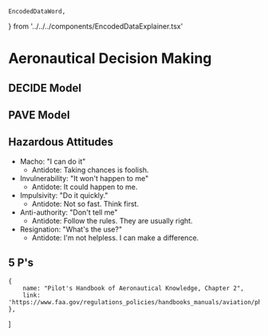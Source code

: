     EncodedDataWord,
} from '../../../components/EncodedDataExplainer.tsx'



# Aeronautical Decision Making

## DECIDE Model

<Acronym>
    <AcronymRow letter="D" title="Detect the problem" />
    <AcronymRow letter="E" title="Estimate the need to react" />
    <AcronymRow letter="C" title="Choose a course of action" />
    <AcronymRow letter="I" title="Identify solutions" />
    <AcronymRow letter="D" title="Do the necessary actions" />
    <AcronymRow letter="E" title="Evaluate the effect of the action" />
</Acronym>

## PAVE Model

<Acronym>
    <AcronymRow letter="P" title="Pilot" />
    <AcronymRow letter="A" title="Airplane" />
    <AcronymRow letter="V" title="enVironment" />
    <AcronymRow letter="E" title="External Pressures" />
</Acronym>

## Hazardous Attitudes

-   Macho: "I can do it"
    -   Antidote: Taking chances is foolish.
-   Invulnerability: "It won't happen to me"
    -   Antidote: It could happen to me.
-   Impulsivity: "Do it quickly."
    -   Antidote: Not so fast. Think first.
-   Anti-authority: "Don't tell me"
    -   Antidote: Follow the rules. They are usually right.
-   Resignation: "What's the use?"
    -   Antidote: I'm not helpless. I can make a difference.

## 5 P's

<Acronym>
    <AcronymRow letter="P" title="Plan" />
    <AcronymRow letter="P" title="Plane" />
    <AcronymRow letter="P" title="Pilot" />
    <AcronymRow letter="P" title="Passengers" />
    <AcronymRow letter="P" title="Programming" />
</Acronym>

    {
        name: "Pilot's Handbook of Aeronautical Knowledge, Chapter 2",
        link: 'https://www.faa.gov/regulations_policies/handbooks_manuals/aviation/phak/media/04_phak_ch2.pdf',
    },
]
